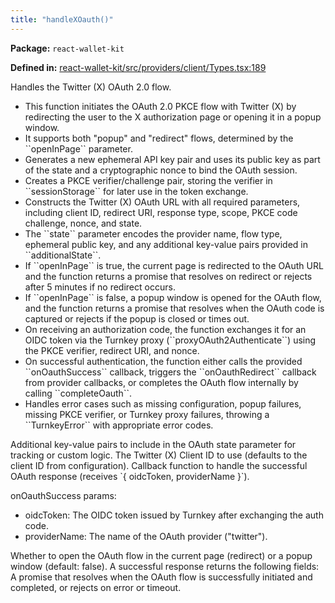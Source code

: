 ```yaml
---
title: "handleXOauth()"
---
```



<p><strong>Package:</strong> <code>react-wallet-kit</code></p>

<p><strong>Defined in:</strong> <a href="https://github.com/tkhq/sdk/blob/main/packages/react-wallet-kit/src/providers/client/Types.tsx#L189">react-wallet-kit/src/providers/client/Types.tsx:189</a></p>

<H3Bordered text="Overview" />

Handles the Twitter (X) OAuth 2.0 flow.

<ul>
  <li>This function initiates the OAuth 2.0 PKCE flow with Twitter (X) by redirecting the user to the X authorization page or opening it in a popup window.</li>
  <li>It supports both "popup" and "redirect" flows, determined by the ``openInPage`` parameter.</li>
  <li>Generates a new ephemeral API key pair and uses its public key as part of the state and a cryptographic nonce to bind the OAuth session.</li>
  <li>Creates a PKCE verifier/challenge pair, storing the verifier in ``sessionStorage`` for later use in the token exchange.</li>
  <li>Constructs the Twitter (X) OAuth URL with all required parameters, including client ID, redirect URI, response type, scope, PKCE code challenge, nonce, and state.</li>
  <li>The ``state`` parameter encodes the provider name, flow type, ephemeral public key, and any additional key-value pairs provided in ``additionalState``.</li>
  <li>If ``openInPage`` is true, the current page is redirected to the OAuth URL and the function returns a promise that resolves on redirect or rejects after 5 minutes if no redirect occurs.</li>
  <li>If ``openInPage`` is false, a popup window is opened for the OAuth flow, and the function returns a promise that resolves when the OAuth code is captured or rejects if the popup is closed or times out.</li>
  <li>On receiving an authorization code, the function exchanges it for an OIDC token via the Turnkey proxy (``proxyOAuth2Authenticate``) using the PKCE verifier, redirect URI, and nonce.</li>
  <li>On successful authentication, the function either calls the provided ``onOauthSuccess`` callback, triggers the ``onOauthRedirect`` callback from provider callbacks, or completes the OAuth flow internally by calling ``completeOauth``.</li>
  <li>Handles error cases such as missing configuration, popup failures, missing PKCE verifier, or Turnkey proxy failures, throwing a ``TurnkeyError`` with appropriate error codes.</li>
</ul>

<H3Bordered text="Parameters" />

<ParamField body="params" type='HandleXOauthParams' required={false} >
  <Expandable title="params details">
    <NestedParam parentKey="params" childKey="additionalState" type='Record&lt;string, string&gt;' required={false}>
Additional key-value pairs to include in the OAuth state parameter for tracking or custom logic.
</NestedParam>
    <NestedParam parentKey="params" childKey="clientId" type='string' required={false}>
The Twitter (X) Client ID to use (defaults to the client ID from configuration).
</NestedParam>
    <NestedParam parentKey="params" childKey="onOauthSuccess" type='object' required={false}>
Callback function to handle the successful OAuth response (receives `{ oidcToken, providerName }`).

onOauthSuccess params:
- oidcToken: The OIDC token issued by Turnkey after exchanging the auth code.
- providerName: The name of the OAuth provider ("twitter").
</NestedParam>
    <NestedParam parentKey="params" childKey="openInPage" type='boolean' required={false}>
Whether to open the OAuth flow in the current page (redirect) or a popup window (default: false).
</NestedParam>
  </Expandable>
</ParamField>

<H3Bordered text="Response" />
A successful response returns the following fields:

<ResponseField name="returns" type="void" required={true}>
  A promise that resolves when the OAuth flow is successfully initiated and completed, or rejects on error or timeout.
</ResponseField>
